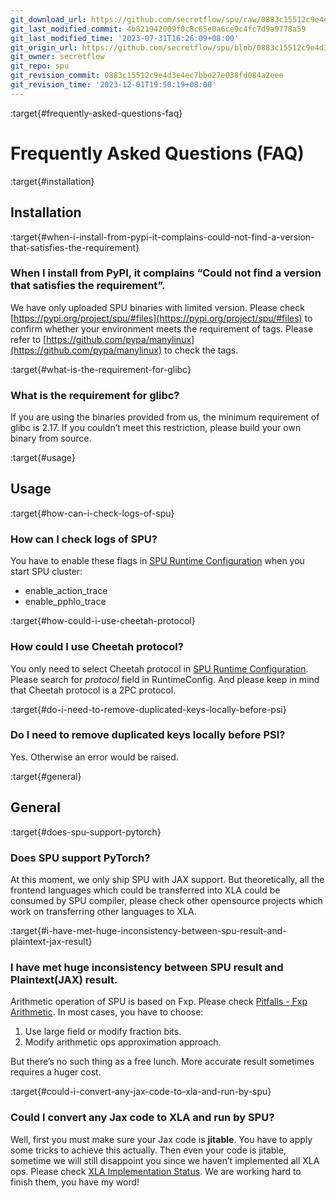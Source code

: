 ```yaml
---
git_download_url: https://github.com/secretflow/spu/raw/0883c15512c9e4d3e4ec7bbe27e038fd084a2eee/docs/getting_started/faq.rst
git_last_modified_commit: 4b821942009f0c8c65e0a6ce9c4fc7d9a9778a59
git_last_modified_time: '2023-07-31T16:26:09+08:00'
git_origin_url: https://github.com/secretflow/spu/blob/0883c15512c9e4d3e4ec7bbe27e038fd084a2eee/docs/getting_started/faq.rst
git_owner: secretflow
git_repo: spu
git_revision_commit: 0883c15512c9e4d3e4ec7bbe27e038fd084a2eee
git_revision_time: '2023-12-01T19:50:19+08:00'
---
```


:target{#frequently-asked-questions-faq}

# Frequently Asked Questions (FAQ)

:target{#installation}

## Installation

:target{#when-i-install-from-pypi-it-complains-could-not-find-a-version-that-satisfies-the-requirement}

### When I install from PyPI, it complains “Could not find a version that satisfies the requirement”.

We have only uploaded SPU binaries with limited version.
Please check [https://pypi.org/project/spu/#files](https://pypi.org/project/spu/#files) to confirm whether your environment meets the requirement of tags.
Please refer to [https://github.com/pypa/manylinux](https://github.com/pypa/manylinux) to check the tags.

:target{#what-is-the-requirement-for-glibc}

### What is the requirement for glibc?

If you are using the binaries provided from us, the minimum requirement of glibc is 2.17.
If you couldn’t meet this restriction, please build your own binary from source.

:target{#usage}

## Usage

:target{#how-can-i-check-logs-of-spu}

### How can I check logs of SPU?

You have to enable these flags in [SPU Runtime Configuration](../reference/runtime_config.mdx) when you start SPU cluster:

- enable\_action\_trace
- enable\_pphlo\_trace

:target{#how-could-i-use-cheetah-protocol}

### How could I use Cheetah protocol?

You only need to select Cheetah protocol in [SPU Runtime Configuration](../reference/runtime_config.mdx). Please search for <em>protocol</em> field in RuntimeConfig.
And please keep in mind that Cheetah protocol is a 2PC protocol.

:target{#do-i-need-to-remove-duplicated-keys-locally-before-psi}

### Do I need to remove duplicated keys locally before PSI?

Yes. Otherwise an error would be raised.

:target{#general}

## General

:target{#does-spu-support-pytorch}

### Does SPU support PyTorch?

At this moment, we only ship SPU with JAX support. But theoretically, all the frontend languages which could be transferred into XLA could be
consumed by SPU compiler, please check other opensource projects which work on transferring other languages to XLA.

:target{#i-have-met-huge-inconsistency-between-spu-result-and-plaintext-jax-result}

### I have met huge inconsistency between SPU result and Plaintext(JAX) result.

Arithmetic operation of SPU is based on Fxp. Please check [Pitfalls - Fxp Arithmetic](../development/fxp.mdx). In most cases, you have
to choose:

1. Use large field or modify fraction bits.
2. Modify arithmetic ops approximation approach.

But there’s no such thing as a free lunch. More accurate result sometimes requires a huger cost.

:target{#could-i-convert-any-jax-code-to-xla-and-run-by-spu}

### Could I convert any Jax code to XLA and run by SPU?

Well, first you must make sure your Jax code is <strong>jitable</strong>. You have to apply some tricks to achieve this actually.
Then even your code is jitable, sometime we will still disappoint you since we haven’t implemented all XLA ops. Please
check [XLA Implementation Status](../reference/xla_status.mdx). We are working hard to finish them, you have my word!
